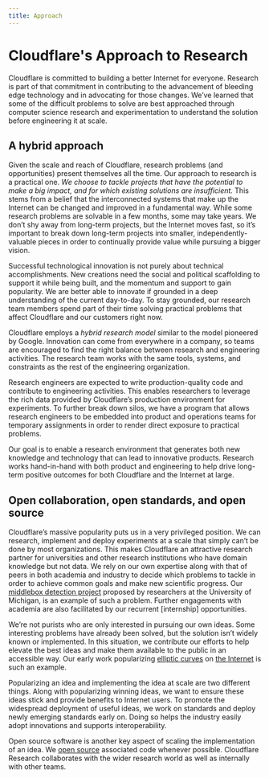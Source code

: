 ```yaml
---
title: Approach
---
```


# Cloudflare's Approach to Research

Cloudflare is committed to building a better Internet for everyone. Research is part of that commitment in contributing to the advancement of bleeding edge technology and in advocating for those changes. We’ve learned that some of the difficult problems to solve are best approached through computer science research and experimentation to understand the solution before engineering it at scale.

## A hybrid approach

Given the scale and reach of Cloudflare, research problems (and opportunities) present themselves all the time. Our approach to research is a practical one. *We choose to tackle projects that have the potential to make a big impact, and for which existing solutions are insufficient.* This stems from a belief that the interconnected systems that make up the Internet can be changed and improved in a fundamental way. While some research problems are solvable in a few months, some may take years. We don’t shy away from long-term projects, but the Internet moves fast, so it’s important to break down long-term projects into smaller, independently-valuable pieces in order to continually provide value while pursuing a bigger vision.

Successful technological innovation is not purely about technical accomplishments. New creations need the social and political scaffolding to support it while being built, and the momentum and support to gain popularity. We are better able to innovate if grounded in a deep understanding of the current day-to-day. To stay grounded, our research team members spend part of their time solving practical problems that affect Cloudflare and our customers right now.

Cloudflare employs a *hybrid research model* similar to the model pioneered by Google. Innovation can come from everywhere in a company, so teams are encouraged to find the right balance between research and engineering activities. The research team works with the same tools, systems, and constraints as the rest of the engineering organization.

Research engineers are expected to write production-quality code and contribute to engineering activities. This enables researchers to leverage the rich data provided by Cloudflare’s production environment for experiments. To further break down silos, we have a program that allows research engineers to be embedded into product and operations teams for temporary assignments in order to render direct exposure to practical problems.

Our goal is to enable a research environment that generates both new knowledge and technology that can lead to innovative products. Research works hand-in-hand with both product and engineering to help drive long-term positive outcomes for both Cloudflare and the Internet at large.

## Open collaboration, open standards, and open source

Cloudflare’s massive popularity puts us in a very privileged position. We can research, implement and deploy experiments at a scale that simply can’t be done by most organizations. This makes Cloudflare an attractive research partner for universities and other research institutions who have domain knowledge but not data. We rely on our own expertise along with that of peers in both academia and industry to decide which problems to tackle in order to achieve common goals and make new scientific progress. Our [middlebox detection project](https://blog.cloudflare.com/monsters-in-the-middleboxes/) proposed by researchers at the University of Michigan, is an example of such a problem. Further engagements with academia are also facilitated by our recurrent [internship] opportunities.

We’re not purists who are only interested in pursuing our own ideas. Some interesting problems have already been solved, but the solution isn’t widely known or implemented. In this situation, we contribute our efforts to help elevate the best ideas and make them available to the public in an accessible way. Our early work popularizing [elliptic curves](https://blog.cloudflare.com/a-relatively-easy-to-understand-primer-on-elliptic-curve-cryptography/) on [the Internet](https://blog.cloudflare.com/ecdsa-the-digital-signature-algorithm-of-a-better-internet/) is such an example.

Popularizing an idea and implementing the idea at scale are two different things. Along with popularizing winning ideas, we want to ensure these ideas stick and provide benefits to Internet users. To promote the widespread deployment of useful ideas, we work on standards and deploy newly emerging standards early on. Doing so helps the industry easily adopt innovations and supports interoperability.

Open source software is another key aspect of scaling the implementation of an idea. We [open source](https://github.com/cloudflare) associated code whenever possible. Cloudflare Research collaborates with the wider research world as well as internally with other teams.
